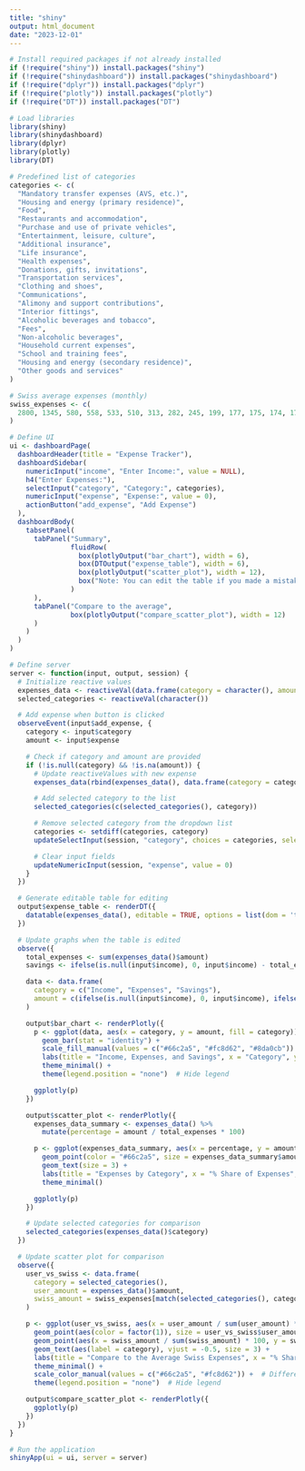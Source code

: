 ```yaml
---
title: "shiny"
output: html_document
date: "2023-12-01"
---
```


```r
# Install required packages if not already installed
if (!require("shiny")) install.packages("shiny")
if (!require("shinydashboard")) install.packages("shinydashboard")
if (!require("dplyr")) install.packages("dplyr")
if (!require("plotly")) install.packages("plotly")
if (!require("DT")) install.packages("DT")

# Load libraries
library(shiny)
library(shinydashboard)
library(dplyr)
library(plotly)
library(DT)

# Predefined list of categories
categories <- c(
  "Mandatory transfer expenses (AVS, etc.)",
  "Housing and energy (primary residence)",
  "Food",
  "Restaurants and accommodation",
  "Purchase and use of private vehicles",
  "Entertainment, leisure, culture",
  "Additional insurance",
  "Life insurance",
  "Health expenses",
  "Donations, gifts, invitations",
  "Transportation services",
  "Clothing and shoes",
  "Communications",
  "Alimony and support contributions",
  "Interior fittings",
  "Alcoholic beverages and tobacco",
  "Fees",
  "Non-alcoholic beverages",
  "Household current expenses",
  "School and training fees",
  "Housing and energy (secondary residence)",
  "Other goods and services"
)

# Swiss average expenses (monthly)
swiss_expenses <- c(
  2800, 1345, 580, 558, 533, 510, 313, 282, 245, 199, 177, 175, 174, 173, 164, 95, 67, 56, 46, 45, 36, 245
)

# Define UI
ui <- dashboardPage(
  dashboardHeader(title = "Expense Tracker"),
  dashboardSidebar(
    numericInput("income", "Enter Income:", value = NULL),
    h4("Enter Expenses:"),
    selectInput("category", "Category:", categories),
    numericInput("expense", "Expense:", value = 0),
    actionButton("add_expense", "Add Expense")
  ),
  dashboardBody(
    tabsetPanel(
      tabPanel("Summary",
               fluidRow(
                 box(plotlyOutput("bar_chart"), width = 6),
                 box(DTOutput("expense_table"), width = 6),
                 box(plotlyOutput("scatter_plot"), width = 12),
                 box("Note: You can edit the table if you made a mistake.", width = 12)
               )
      ),
      tabPanel("Compare to the average",
               box(plotlyOutput("compare_scatter_plot"), width = 12)
      )
    )
  )
)

# Define server
server <- function(input, output, session) {
  # Initialize reactive values
  expenses_data <- reactiveVal(data.frame(category = character(), amount = numeric()))
  selected_categories <- reactiveVal(character())

  # Add expense when button is clicked
  observeEvent(input$add_expense, {
    category <- input$category
    amount <- input$expense

    # Check if category and amount are provided
    if (!is.null(category) && !is.na(amount)) {
      # Update reactiveValues with new expense
      expenses_data(rbind(expenses_data(), data.frame(category = category, amount = amount)))

      # Add selected category to the list
      selected_categories(c(selected_categories(), category))

      # Remove selected category from the dropdown list
      categories <- setdiff(categories, category)
      updateSelectInput(session, "category", choices = categories, selected = NULL)

      # Clear input fields
      updateNumericInput(session, "expense", value = 0)
    }
  })

  # Generate editable table for editing
  output$expense_table <- renderDT({
    datatable(expenses_data(), editable = TRUE, options = list(dom = 't'))
  })

  # Update graphs when the table is edited
  observe({
    total_expenses <- sum(expenses_data()$amount)
    savings <- ifelse(is.null(input$income), 0, input$income) - total_expenses

    data <- data.frame(
      category = c("Income", "Expenses", "Savings"),
      amount = c(ifelse(is.null(input$income), 0, input$income), ifelse(total_expenses == 0, 0, total_expenses), savings)
    )

    output$bar_chart <- renderPlotly({
      p <- ggplot(data, aes(x = category, y = amount, fill = category)) +
        geom_bar(stat = "identity") +
        scale_fill_manual(values = c("#66c2a5", "#fc8d62", "#8da0cb")) +  # Minimalistic color palette
        labs(title = "Income, Expenses, and Savings", x = "Category", y = "Amount") +
        theme_minimal() +
        theme(legend.position = "none")  # Hide legend

      ggplotly(p)
    })

    output$scatter_plot <- renderPlotly({
      expenses_data_summary <- expenses_data() %>%
        mutate(percentage = amount / total_expenses * 100)

      p <- ggplot(expenses_data_summary, aes(x = percentage, y = amount, label = category)) +
        geom_point(color = "#66c2a5", size = expenses_data_summary$amount * 0.01, alpha = 0.5) +
        geom_text(size = 3) +
        labs(title = "Expenses by Category", x = "% Share of Expenses", y = "Amount") +
        theme_minimal()

      ggplotly(p)
    })

    # Update selected categories for comparison
    selected_categories(expenses_data()$category)
  })

  # Update scatter plot for comparison
  observe({
    user_vs_swiss <- data.frame(
      category = selected_categories(),
      user_amount = expenses_data()$amount,
      swiss_amount = swiss_expenses[match(selected_categories(), categories)]
    )

    p <- ggplot(user_vs_swiss, aes(x = user_amount / sum(user_amount) * 100, y = user_amount)) +
      geom_point(aes(color = factor(1)), size = user_vs_swiss$user_amount * 0.01, alpha = 0.5) +
      geom_point(aes(x = swiss_amount / sum(swiss_amount) * 100, y = swiss_amount), color = "#fc8d62", size = user_vs_swiss$user_amount * 0.01, alpha = 0.5) +
      geom_text(aes(label = category), vjust = -0.5, size = 3) +
      labs(title = "Compare to the Average Swiss Expenses", x = "% Share of Expenses", y = "Amount") +
      theme_minimal() +
      scale_color_manual(values = c("#66c2a5", "#fc8d62")) +  # Different color for user and Swiss expenses
      theme(legend.position = "none")  # Hide legend

    output$compare_scatter_plot <- renderPlotly({
      ggplotly(p)
    })
  })
}

# Run the application
shinyApp(ui = ui, server = server)






```

